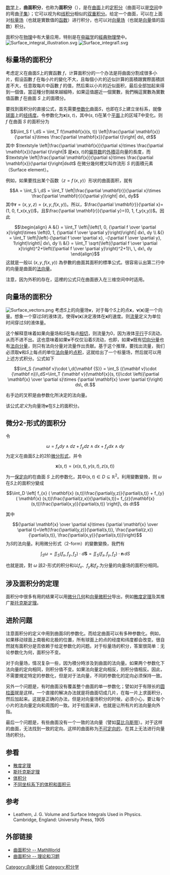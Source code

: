 {{微积分学}}
[[数学|数学]]上，'''曲面积分'''，也称为'''面积分'''（{{lang-en|Surface integral}}），是在[[曲面|曲面]]上的[[定积分|定积分]]（曲面可以是[[空间|空间]]中的弯曲[[子集|子集]]）；它可以视为和[[线积分|线积分]]相似的[[双重积分|双重积分]]。给定一个曲面，可以在上面对[[标量场|标量场]]（也就是實数值的[[函数|函数]]）进行积分，也可以对[[向量场|向量场]]（也就是[[向量|向量]]值的函数）积分。

面积分在[[物理|物理]]中有大量应用，特别是在[[电磁学|电磁学]]的[[經典物理學|經典物理學]]中。
[[File:Surface_integral_illustration.svg|right]]
[[File:Surface_integral1.svg|right]]

== 标量场的面积分 ==
考虑定义在曲面''S''上的實函數 <math>f</math>，计算面积分的一个办法是将曲面分割成很多小片，假设函數 <math>f</math> 在每小片的變化不大，且每個小片的近似計算的面積跟實際面積誤差不大，任意取每片中函數 <math>f</math> 的值，然后乘以小片的近似面积，最后全部加起来得到一個值，當這種分割越來越細時，如果這值趨近一個實數，我們稱這實數為實數值函數 <math>f</math> 在曲面 <math>S</math> 上的面積分。

要找到面积分的直接公式，首先需要[[坐标系|参数化]]曲面''S''，也即在''S''上建立坐标系，就像[[球面|球面]]上的[[经纬度|经纬度]]。令参数化为'''x'''(''s'', ''t'')，其中(''s'', ''t'')在某个[[笛卡尔坐标系#二维坐标系|平面]]上的区域''T''中变化。则 <math>f</math> 在曲面 <math>S</math> 的面积分为

:<math>
\iint_S f \,dS 
= \iint_T f(\mathbf{x}(s, t)) \left|\frac{\partial \mathbf{x}}{\partial s}\times \frac{\partial \mathbf{x}}{\partial t}\right| ds\, dt
</math> 
其中 <math>\textstyle \left|\frac{\partial \mathbf{x}}{\partial s}\times \frac{\partial \mathbf{x}}{\partial t}\right|</math> 是'''x'''(''s'', ''t'')的[[偏导数|偏导数]]的[[叉积|外積]]這向量的長度，而 <math>\textstyle \left|\frac{\partial \mathbf{x}}{\partial s}\times \frac{\partial \mathbf{x}}{\partial t}\right|dsdt</math> 在微分幾何裡又叫作流形 <math>S</math> 的面積元素（Surface element）。

例如，如果要找出某个函数（<math>z=f\,(x,y)</math>）形状的曲面面积，就有
:<math>
A = \iint_S \,dS 
= \iint_T \left|\frac{\partial \mathbf{r}}{\partial x}\times \frac{\partial \mathbf{r}}{\partial y}\right| dx\, dy
</math>
其中<math>\mathbf{r}=(x, y, z)=(x, y, f(x,y))</math>。所以，<math>\frac{\partial \mathbf{r}}{\partial x}=(1, 0, f_x(x,y))</math>，且<math>\frac{\partial \mathbf{r}}{\partial y}=(0, 1, f_y(x,y))</math>。因此
:<math>\begin{align}
A
&{} = \iint_T \left\|\left(1, 0, {\partial f \over \partial x}\right)\times \left(0, 1, {\partial f \over \partial y}\right)\right\| dx\, dy \\
&{} = \iint_T \left\|\left(-{\partial f \over \partial x}, -{\partial f \over \partial y}, 1\right)\right\| dx\, dy \\
&{} = \iint_T \sqrt{\left({\partial f \over \partial x}\right)^2+\left({\partial f \over \partial y}\right)^2+1}\, \,  dx\, dy
\end{align}</math>
这就是一般以 <math>(x,y,f(x,y))</math> 為參數的曲面其面积的標準公式。很容易认出第二行中的向量是曲面的[[法向量|法向量]]。

注意，因为外积的存在，這裡的公式只在曲面嵌入在三维空间中时适用。

==向量场的面积分==<!-- This section is linked from [[Flux|Flux]] -->
[[File:Surface_vectors.png|right]]
考虑''S''上的向量场'''v'''，对于每个''S''上的点'''x'''，'''v'''('''x''')是一个向量。想象一个穿过''S''的液体流，使得'''v'''('''x''')决定液体在'''x'''的速度。则[[流量|流量]]定义为单位时间穿过''S''的液体量。

这个解释意味着如果向量场和''S''在每点[[相切|相切]]，则流量为0，因为液体[[平行|平行]]于''S''流动，从而不进不出。这也意味着如果'''v'''不仅仅沿着''S''流动，也即，如果'''v'''既有[[切向分量|切向分量]]也有[[法向分量|法向分量]]，则只有法向分量对流量作出贡献。基于这个推理，要找出流量，我们必须取'''v'''和''S''上每点的单位[[法向量|法向量]]的[[点积|点积]]，这就给出了一个标量场，然后就可以用上述方式积分。公式如下

:<math>\int_S {\mathbf v}\cdot \,d{\mathbf {S}} = \int_S ({\mathbf v}\cdot {\mathbf n})\,dS=\iint_T {\mathbf v}(\mathbf{x}(s, t))\cdot \left({\partial \mathbf{x} \over \partial s}\times {\partial \mathbf{x} \over \partial t}\right) ds\, dt.</math>

右手边的叉积是由参数化所决定的法向量。

该公式''定义''为向量场'''v'''在''S''上的面积分。

== 微分2-形式的面积分 ==

令
:<math> \omega= f_{x} dy  \wedge dz + f_{y} dz  \wedge dx+f_{z} dx \wedge dy </math>
为定义在曲面''S''上的2阶[[微分形式|微分形式]]，并令

:<math>\mathbf{x} (s,t)=( x(s,t), y(s,t), z(s,t))\!</math> 

为一[[可定向性|保定向]]的在曲面 <math>S</math> 上的参数化，其中<math>(s,t) \in D\subseteq \mathbb{R}^2</math>。利用變數變換，则 <math>\omega</math> 在''S''上的面积分變成

:<math>\iint_D \left[ f_{x} ( \mathbf{x} (s,t))\frac{\partial(y,z)}{\partial(s,t)} + f_{y} ( \mathbf{x} (s,t))\frac{\partial(z,x)}{\partial(s,t)}+ f_{z}(\mathbf{x} (s,t))\frac{\partial(x,y)}{\partial(s,t)} \right]\, ds dt</math>

其中
:<math>{\partial \mathbf{x} \over \partial s}\times {\partial \mathbf{x} \over \partial t}=\left(\frac{\partial(y,z)}{\partial(s,t)}, \frac{\partial(z,x)}{\partial(s,t)}, \frac{\partial(x,y)}{\partial(s,t))}\right)</math>
为''S''的法向量。利用微分形式（2-form）的變數變換，我們有

:<math>\int_S \omega=\iint_S (f_x, f_y, f_z)\cdot d\mathbf{S}=\iint_S (f_x, f_y, f_z)\cdot \mathbf{n}\, dS</math>


也就是說，對 <math>\omega</math> 該2-形式的积分和以<math>f_x</math>、<math>f_y</math>和<math>f_z.</math>为分量的向量场的面积分相同。

== 涉及面积分的定理 ==

面积分中很多有用的结果可以用[[微分几何|微分几何]]和[[向量微积分|向量微积分]]导出，例如[[散度定理|散度定理]]及其推广[[斯托克斯定理|斯托克斯定理]]。

== 进阶问题 ==

注意面积分的定义中用到曲面''S''的参数化。而给定曲面可以有多种参数化。例如，如果移动球面上南极和北极的位置，所有球面上的点的经度和纬度都会改变。很自然就有面积分是否依赖于给定参数化的问题。对于标量场的积分，答案很简单：无论参数化为何，面积分不变。

对于向量场，情况复杂一些，因为積分時涉及到曲面的法向量。如果两个参数化下法向量的定向相同，则积分值不变。如果法向量定向相反，则积分值相反。因此，不需要規定特定的参数化，但是对于法向量，不同的参数化的定向必须保持一致。

另外一个问题是，有时曲面没有覆盖整个曲面的单一参数化；譬如对于有限长的[[圆柱面|圆柱面]]就是这样。一个直接的解决办法就是将曲面切成几片，在每一片上求面积分，然后加起来。这就是正确的办法，但是对向量场积分的时候，必须小心，要让每个小片的法向量定向和周围的一致。对于柱面来讲，也就是让所有片的法向量向外指。

最后一个问题是，有些曲面没有一个一致的法向量（譬如[[莫比乌斯带|莫比乌斯带]]）。对于这样的曲面，无法找到一致的定向。这样的曲面称为[[可定向性|不可定向的]]，在其上无法进行向量场的积分。

== 参看 ==
* [[散度定理|散度定理]]
* [[斯托克斯定理|斯托克斯定理]]
* [[体积分|体积分]]
* [[不同坐标系下的体积和面积元|不同坐标系下的体积和面积元]]

== 参考 ==
* Leathem, J. G. Volume and Surface Integrals Used in Physics. Cambridge, England: University Press, 1905

== 外部链接 ==

* [http://mathworld.wolfram.com/SurfaceIntegral.html 曲面积分 -- MathWorld] {{Wayback|url=http://mathworld.wolfram.com/SurfaceIntegral.html |date=20080924022836 }}
* [http://www.math.gatech.edu/%7Ecain/notes/cal15.pdf 曲面积分 -- 理论和习题] {{Wayback|url=http://www.math.gatech.edu/%7Ecain/notes/cal15.pdf |date=20080512153525 }}

[[Category:向量分析|Category:向量分析]]
[[Category:积分学|Category:积分学]]